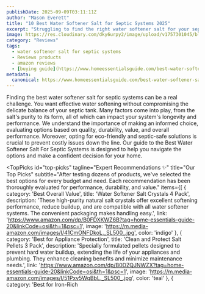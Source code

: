 ```yaml
---
publishDate: 2025-09-09T03:11:11Z
author: "Mason Everett"
title: "10 Best Water Softener Salt for Septic Systems 2025"
excerpt: "Struggling to find the right water softener salt for your septic system? We researched and tested top options to help you choose the best for your home and budget."
image: https://res.cloudinary.com/dky6urpy2/image/upload/v1757301045/blog_image_1757301044_tpgbyn.webp
category: "Reviews"
tags:
  - water softener salt for septic systems
  - Reviews products
  - amazon reviews
  - [buying guide](https://www.homeessentialsguide.com/best-water-softener-systems-for-well-water)
metadata:
  canonical: https://www.homeessentialsguide.com/best-water-softener-salt-for-septic-systems
---
```



Finding the best water softener salt for septic systems can be a real challenge. You want effective water softening without compromising the delicate balance of your septic tank. Many factors come into play, from the salt's purity to its form, all of which can impact your system's longevity and performance. We understand the importance of making an informed choice, evaluating options based on quality, durability, value, and overall performance. Moreover, opting for eco-friendly and septic-safe solutions is crucial to prevent costly issues down the line. Our guide to the Best Water Softener Salt For Septic Systems is designed to help you navigate the options and make a confident decision for your home.

<TopPicks
  id="top-picks"
  tagline="Expert Recommendations ✨"
  title="Our Top Picks"
  subtitle="After testing dozens of products, we've selected the best options for every budget and need. Each recommendation has been thoroughly evaluated for performance, durability, and value."
  items={[
    {
      category: 'Best Overall Value',
      title: 'Water Softener Salt Crystals 4 Pack',
      description: 'These high-purity natural salt crystals offer excellent softening performance, reduce buildup, and are compatible with all water softener systems. The convenient packaging makes handling easy.',
      link: 'https://www.amazon.com/dp/B0FDXKWZ6B?tag=home-essentials-guide-20&linkCode=osi&th=1&psc=1',
      image: 'https://m.media-amazon.com/images/I/41CmONFDkoL._SL500_.jpg',
      color: 'indigo'
    },
    {
      category: 'Best for Appliance Protection',
      title: 'Clean and Protect Salt Pellets 3 Pack',
      description: 'Specially formulated pellets designed to prevent hard water buildup, extending the life of your appliances and plumbing. They enhance cleaning benefits and minimize maintenance needs.',
      link: 'https://www.amazon.com/dp/B0DZQJNWZX?tag=home-essentials-guide-20&linkCode=osi&th=1&psc=1',
      image: 'https://m.media-amazon.com/images/I/51Pxv5WqBbL._SL500_.jpg',
      color: 'teal'
    },
    {
      category: 'Best for Iron-Rich